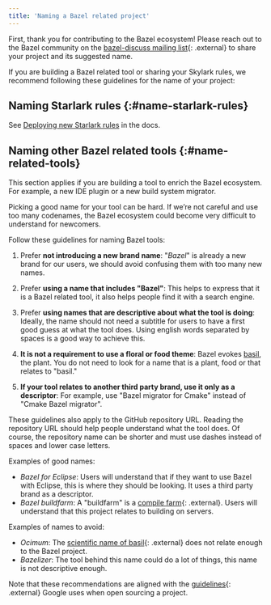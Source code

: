 ```yaml
---
title: 'Naming a Bazel related project'
---
```


First, thank you for contributing to the Bazel ecosystem! Please reach out to
the Bazel community on the
[bazel-discuss mailing list](https://groups.google.com/forum/#!forum/bazel-discuss
){: .external} to share your project and its suggested name.

If you are building a Bazel related tool or sharing your Skylark rules,
we recommend following these guidelines for the name of your project:

## Naming Starlark rules {:#name-starlark-rules}

See [Deploying new Starlark rules](/versions/7.4.0/rules/deploying)
in the docs.

## Naming other Bazel related tools {:#name-related-tools}

This section applies if you are building a tool to enrich the Bazel ecosystem.
For example, a new IDE plugin or a new build system migrator.

Picking a good name for your tool can be hard. If we’re not careful and use too
many codenames, the Bazel ecosystem could become very difficult to understand
for newcomers.

Follow these guidelines for naming Bazel tools:

1. Prefer **not introducing a new brand name**: "*Bazel*" is already a new brand
for our users, we should avoid confusing them with too many new names.

2. Prefer **using a name that includes "Bazel"**: This helps to express that it
is a Bazel related tool, it also helps people find it with a search engine.

3. Prefer **using names that are descriptive about what the tool is doing**:
Ideally, the name should not need a subtitle for users to have a first good
guess at what the tool does. Using english words separated by spaces is a good
way to achieve this.

4. **It is not a requirement to use a floral or food theme**: Bazel evokes
[basil](https://en.wikipedia.org/wiki/Basil), the plant. You do not need to
look for a name that is a plant, food or that relates to "basil."

5. **If your tool relates to another third party brand, use it only as a
descriptor**: For example, use "Bazel migrator for Cmake" instead of
"Cmake Bazel migrator".

These guidelines also apply to the GitHub repository URL. Reading the repository
URL should help people understand what the tool does. Of course, the repository
name can be shorter and must use dashes instead of spaces and lower case letters.

Examples of good names:

* *Bazel for Eclipse*: Users will understand that if they want to use Bazel
  with Eclipse, this is where they should be looking. It uses a third party brand
  as a descriptor.
* *Bazel buildfarm*: A "buildfarm" is a
  [compile farm](https://en.wikipedia.org/wiki/Compile_farm){: .external}. Users
  will understand that this project relates to building on servers.

Examples of names to avoid:

* *Ocimum*: The [scientific name of basil](https://en.wikipedia.org/wiki/Ocimum){: .external}
  does not relate enough to the Bazel project.
* *Bazelizer*: The tool behind this name could do a lot of things, this name is
   not descriptive enough.

Note that these recommendations are aligned with the
[guidelines](https://opensource.google.com/docs/releasing/preparing/#name){: .external}
Google uses when open sourcing a project.
